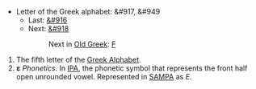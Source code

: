*Letter of the Greek alphabet: &#917, &#949
**Last: [[delta|&#916]]
**Next: [[zeta|&#918]]
**:Next in [[w:Old Greek|Old Greek]]: [[digamma|Ϝ]]

#The fifth letter of the [[w:Greek alphabet|Greek Alphabet]].
#'''ε''' ''Phonetics.'' In [[International Phonetic Alphabet|IPA]], the phonetic symbol that represents the front half open unrounded vowel. Represented in [[SAMPA]] as ''E''.